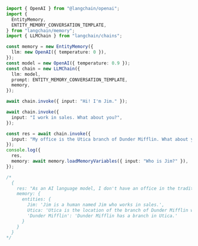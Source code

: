 ```typescript
import { OpenAI } from "@langchain/openai";
import {
  EntityMemory,
  ENTITY_MEMORY_CONVERSATION_TEMPLATE,
} from "langchain/memory";
import { LLMChain } from "langchain/chains";

const memory = new EntityMemory({
  llm: new OpenAI({ temperature: 0 }),
});
const model = new OpenAI({ temperature: 0.9 });
const chain = new LLMChain({
  llm: model,
  prompt: ENTITY_MEMORY_CONVERSATION_TEMPLATE,
  memory,
});

await chain.invoke({ input: "Hi! I'm Jim." });

await chain.invoke({
  input: "I work in sales. What about you?",
});

const res = await chain.invoke({
  input: "My office is the Utica branch of Dunder Mifflin. What about you?",
});
console.log({
  res,
  memory: await memory.loadMemoryVariables({ input: "Who is Jim?" }),
});

/*
  {
    res: "As an AI language model, I don't have an office in the traditional sense. I exist entirely in digital space and am here to assist you with any questions or tasks you may have. Is there anything specific you need help with regarding your work at the Utica branch of Dunder Mifflin?",
    memory: {
      entities: {
        Jim: 'Jim is a human named Jim who works in sales.',
        Utica: 'Utica is the location of the branch of Dunder Mifflin where Jim works.',
        'Dunder Mifflin': 'Dunder Mifflin has a branch in Utica.'
      }
    }
  }
*/
```